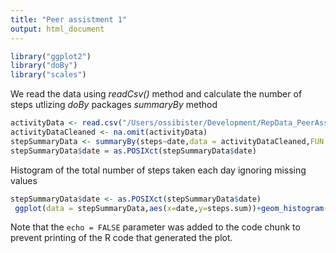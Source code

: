 ```yaml
---
title: "Peer assistment 1"
output: html_document
---
```

```r
library("ggplot2")
library("doBy")
library("scales")
```

We read the data using *readCsv()* method and calculate the number of steps
utlizing 
*doBy* packages *summaryBy* method

```r
activityData <- read.csv("/Users/ossibister/Development/RepData_PeerAssessment1/activity.csv")
activityDataCleaned <- na.omit(activityData)
stepSummaryData <- summaryBy(steps~date,data = activityDataCleaned,FUN = sum)
stepSummaryData$date = as.POSIXct(stepSummaryData$date)
```


Histogram of the total number of steps taken each day ignoring missing values

```r
stepSummaryData$date <- as.POSIXct(stepSummaryData$date)
 ggplot(data = stepSummaryData,aes(x=date,y=steps.sum))+geom_histogram(stat="identity")+scale_x_datetime(breaks = date_breaks("1 weeks"),                                                                                labels = date_format("%d/%m"))+ggtitle("Total number of steps by day\n at time period 01.10.2013-30.11.2013")
```


Note that the `echo = FALSE` parameter was added to the code chunk to prevent printing of the R code that generated the plot.
